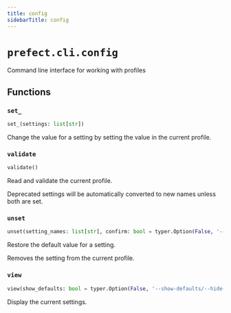 ```yaml
---
title: config
sidebarTitle: config
---
```


# `prefect.cli.config`



Command line interface for working with profiles


## Functions

### `set_`

```python
set_(settings: list[str])
```


Change the value for a setting by setting the value in the current profile.


### `validate`

```python
validate()
```


Read and validate the current profile.

Deprecated settings will be automatically converted to new names unless both are
set.


### `unset`

```python
unset(setting_names: list[str], confirm: bool = typer.Option(False, '--yes', '-y'))
```


Restore the default value for a setting.

Removes the setting from the current profile.


### `view`

```python
view(show_defaults: bool = typer.Option(False, '--show-defaults/--hide-defaults', help=show_defaults_help), show_sources: bool = typer.Option(True, '--show-sources/--hide-sources', help=show_sources_help), show_secrets: bool = typer.Option(False, '--show-secrets/--hide-secrets', help='Toggle display of secrets setting values.'))
```


Display the current settings.

